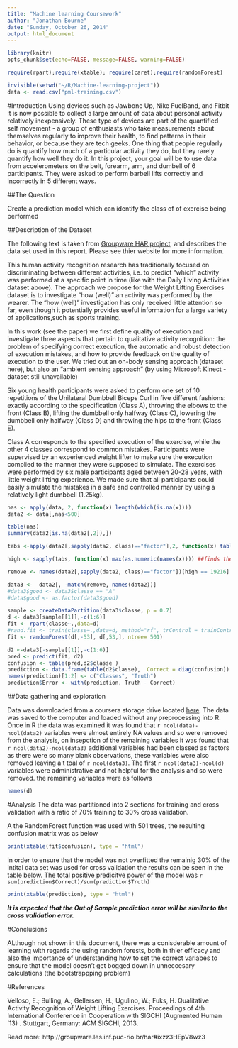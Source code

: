 ```yaml
---
title: "Machine learning Coursework"
author: "Jonathan Bourne"
date: "Sunday, October 26, 2014"
output: html_document
---
```


```r
library(knitr) 
opts_chunk$set(echo=FALSE, message=FALSE, warning=FALSE)
```


```r
require(rpart);require(xtable); require(caret);require(randomForest)
```



```r
invisible(setwd("~/R/Machine-learning-project"))
data <- read.csv("pml-training.csv")
```

#Introduction
Using devices such as Jawbone Up, Nike FuelBand, and Fitbit it is now possible to collect a large amount of data about personal activity relatively inexpensively. These type of devices are part of the quantified self movement - a group of enthusiasts who take measurements about themselves regularly to improve their health, to find patterns in their behavior, or because they are tech geeks. One thing that people regularly do is quantify how much of a particular activity they do, but they rarely quantify how well they do it. In this project, your goal will be to use data from accelerometers on the belt, forearm, arm, and dumbell of 6 participants. They were asked to perform barbell lifts correctly and incorrectly in 5 different ways. 

##The Question

Create a prediction model which can identify the class of of exercise being performed

##Description of the Dataset

The following text is taken from [Groupware HAR project](http://groupware.les.inf.puc-rio.br/har), and describes the data set used in this report. Please see thier website for more information.

This human activity recognition research has traditionally focused on discriminating between different activities, i.e. to predict "which" activity was performed at a specific point in time (like with the Daily Living Activities dataset above). The approach we propose for the Weight Lifting Exercises dataset is to investigate "how (well)" an activity was performed by the wearer. The "how (well)" investigation has only received little attention so far, even though it potentially provides useful information for a large variety of applications,such as sports training.

In this work (see the paper) we first define quality of execution and investigate three aspects that pertain to qualitative activity recognition: the problem of specifying correct execution, the automatic and robust detection of execution mistakes, and how to provide feedback on the quality of execution to the user. We tried out an on-body sensing approach (dataset here), but also an "ambient sensing approach" (by using Microsoft Kinect - dataset still unavailable)

Six young health participants were asked to perform one set of 10 repetitions of the Unilateral Dumbbell Biceps Curl in five different fashions: exactly according to the specification (Class A), throwing the elbows to the front (Class B), lifting the dumbbell only halfway (Class C), lowering the dumbbell only halfway (Class D) and throwing the hips to the front (Class E).

Class A corresponds to the specified execution of the exercise, while the other 4 classes correspond to common mistakes. Participants were supervised by an experienced weight lifter to make sure the execution complied to the manner they were supposed to simulate. The exercises were performed by six male participants aged between 20-28 years, with little weight lifting experience. We made sure that all participants could easily simulate the mistakes in a safe and controlled manner by using a relatively light dumbbell (1.25kg).

```r
nas <- apply(data, 2, function(x) length(which(is.na(x))))
data2 <- data[,nas<500]
```


```r
table(nas)
summary(data2[is.na(data2[,2]),])
```


```r
tabs <-apply(data2[,sapply(data2, class)=="factor"],2, function(x) table(table(x))) ##creates a table of tables, showing how many factor levels each variable has and what the distribution is of those buckets

high <- sapply(tabs, function(x) max(as.numeric(names(x)))) ##finds the largest factor level of each variable. Extremly large variables are empty or zero so should be removed fromthe data set.

remove <- names(data2[,sapply(data2, class)=="factor"])[high == 19216] #create a vector of variables to remove

data3 <-  data2[, -match(remove, names(data2))]
#data3$good <- data3$classe == "A"
#data$good <- as.factor(data3$good)
```

```r
sample <- createDataPartition(data3$classe, p = 0.7)
d <- data3[sample[[1]],-c(1:6)]
fit <- rpart(classe~.,data=d)
#rand.fit <- train(classe~.,data=d, method="rf", trControl = trainControl(method = "oob"))
fit <- randomForest(d[,-53], d[,53,], ntree= 501)
```

```r
d2 <-data3[-sample[[1]],-c(1:6)]
pred <- predict(fit, d2)
confusion <- table(pred,d2$classe )
prediction <- data.frame(table(d2$classe),  Correct = diag(confusion))
names(prediction)[1:2] <- c("Classes", "Truth")
prediction$Error <- with(prediction, Truth - Correct)
```


##Data gathering and exploration

Data was downloaded from a coursera storage drive located [here](https://d396qusza40orc.cloudfront.net/predmachlearn/pml-training.csv). The data was saved to the computer and loaded without any preprocessing into R.
Once in R the data was examined it was found that `r ncol(data)-ncol(data2)` variables were almost entirely NA values and so were removed from the analysis, on insepction of the remaining variables it was found that `r ncol(data2)-ncol(data3)` additional variables had been classed as factors as there were so many blank observations, these variables were also removed leaving a t toal of `r ncol(data3)`. The first `r ncol(data3)-ncol(d)` variables were administrative and not helpful for the analysis and so were removed. the remaining variables were as follows

```r
names(d)
```

#Analysis
The data was partitioned into 2 sections for training and cross validation with a ratio of 70% training to 30% cross validation.

A the RandomForest function was used with 501 trees, the resulting confusion matrix was as below

```r
print(xtable(fit$confusion), type = "html")
```

in order to ensure that the model was not overfitted the remainig 30% of the intital data set was used for cross validation the results can be seen in the table below. The total positive predicitve power of the model was `r sum(prediction$Correct)/sum(prediction$Truth)`

```r
print(xtable(prediction), type = "html")
```


***It is expected that the Out of Sample prediction error will be similar to the cross validation error.***

#Conclusions

ALthough not shown in this document, there was a conisderable amount of learning with regards the using random forests, both in thier efficacy and also the importance of understanding how to set the correct variabes to ensure that the model doesn't get bogged down in unneccesary calculations (the bootstrappping problem)

#References

Velloso, E.; Bulling, A.; Gellersen, H.; Ugulino, W.; Fuks, H. Qualitative Activity Recognition of Weight Lifting Exercises. Proceedings of 4th International Conference in Cooperation with SIGCHI (Augmented Human '13) . Stuttgart, Germany: ACM SIGCHI, 2013.

Read more: http://groupware.les.inf.puc-rio.br/har#ixzz3HEpV8wz3
